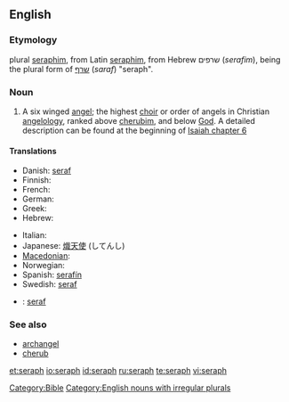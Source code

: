 {{wikipedia|seraph}}
==English==

===Etymology===
plural [[seraphim]], from Latin [[seraphim]], from Hebrew שרפים (''serafim''), being the plural form of [[שרף]] (''saraf'') "seraph".

===Noun===
{{en-noun|pl=seraphs|pl2=seraphim}}

# {{context|Biblical}} A six winged [[angel]]; the highest [[choir]] or order of angels in Christian [[angelology]], ranked above [[cherubim]], and below [[God]]. A detailed description can be found at the beginning of [http://en.wikisource.org/wiki/Bible_%28World_English%29/Isaiah#Chapter_6 Isaiah chapter 6]

====Translations====
{{trans-top|highest order of angels}}
* Danish: [[seraf]]
* Finnish: {{t+|fi|serafi}}
* French: {{t+|fr|séraphin|m}}
* German: {{t+|de|Seraph|m}}
* Greek: {{t|el|σεραφείμ|sc=Grek}}
* Hebrew: {{t-|he|שרף|m|alt=שָׂרָף|sc=Hebr}}
{{trans-mid}}
* Italian: {{t-|it|serafino|m}}
* Japanese: [[熾天使]] (してんし)
* [[Macedonian]]: {{t|mk|серафим|m|tr=sérafim|sc=Cyrl}}
* Norwegian: {{t+|no|seraf}}
* Spanish: [[serafín]]
* Swedish: [[seraf]]
{{trans-bottom}}

{{checktrans-top}}
* {{ttbc|Icelandic}}: [[seraf]] {{m}}
{{checktrans-bottom}}

===See also===
* [[archangel]]
* [[cherub]]

[[Category:Bible]]
[[Category:English nouns with irregular plurals]]

[[et:seraph]]
[[io:seraph]]
[[id:seraph]]
[[ru:seraph]]
[[te:seraph]]
[[vi:seraph]]